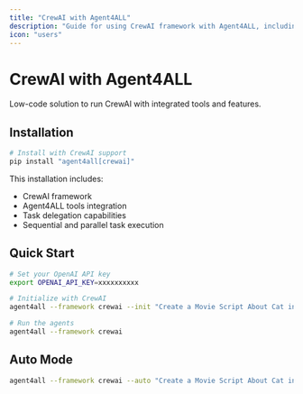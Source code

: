 ```yaml
---
title: "CrewAI with Agent4ALL"
description: "Guide for using CrewAI framework with Agent4ALL, including installation, setup, and execution of agent-based tasks"
icon: "users"
---
```


# CrewAI with Agent4ALL

Low-code solution to run CrewAI with integrated tools and features.

## Installation

```bash
# Install with CrewAI support
pip install "agent4all[crewai]"
```

This installation includes:
- CrewAI framework
- Agent4ALL tools integration
- Task delegation capabilities
- Sequential and parallel task execution

## Quick Start

```bash
# Set your OpenAI API key
export OPENAI_API_KEY=xxxxxxxxxx

# Initialize with CrewAI
agent4all --framework crewai --init "Create a Movie Script About Cat in Mars"

# Run the agents
agent4all --framework crewai
```

## Auto Mode
```bash
agent4all --framework crewai --auto "Create a Movie Script About Cat in Mars"
```